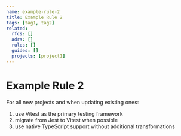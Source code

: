 ```yaml
---
name: example-rule-2
title: Example Rule 2
tags: [tag1, tag2]
related:
  rfcs: []
  adrs: []
  rules: []
  guides: []
  projects: [project1]
---
```


# Example Rule 2

For all new projects and when updating existing ones:

1. use Vitest as the primary testing framework
2. migrate from Jest to Vitest when possible
3. use native TypeScript support without additional transformations

